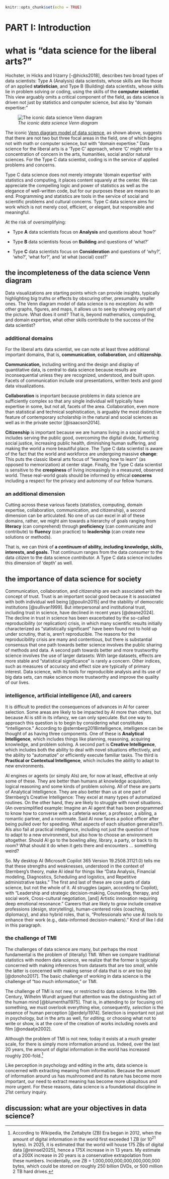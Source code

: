 ```r
knitr::opts_chunk$set(echo = TRUE)
```

# PART I: Introduction {.unnumbered}

# what is "data science for the liberal arts?"

Hochster, in Hicks and Irizarry [-@hicks2018], describes two broad types of data scientists: Type A (Analysis) data scientists, whose skills are like those of an applied **statistician**, and Type B (Building) data scientists, whose skills lie in problem solving or coding, using the skills of the **computer scientist**. This view arguably omits a critical component of the field, as data science is driven not just by statistics and computer science, but also by "domain expertise:"

![*The iconic data science Venn diagram*](images/dataVenn.png)

The iconic [Venn diagram model of data science](https://www.google.com/search?q=venn+diagram+model+of+data+science&newwindow=1&safe=active&rlz=1C1CHBF_enUS762US763&tbm=isch&tbo=u&source=univ&sa=X&ved=0ahUKEwiM_abBtY7XAhXDQCYKHdgyB58QsAQIOg&biw=1378), as shown above, suggests that there are not two but three focal areas in the field, one of which begins not with math or computer science, but with "domain expertise." Data science for the liberal arts is a 'Type C' approach, where 'C' might refer to a concentration of concern in the arts, humanities, social and/or natural sciences. For the Type C data scientist, coding is in the service of applied problems and concerns.

Type C data science does not merely integrate 'domain expertise' with statistics and computing, it places content squarely at the center. We can appreciate the compelling logic and power of statistics as well as the elegance of well-written code, but for our purposes these are means to an end. Programming and statistics are tools in the service of social and scientific problems and cultural concerns. Type C data science aims for work which is not merely cool, efficient, or elegant, but responsible and meaningful.

At the risk of oversimplifying:

-   Type **A** data scientists focus on **Analysis** and questions about 'how?'

-   Type **B** data scientists focus on **Building** and questions of 'what?'

-   Type **C** data scientists focus on **Consideration** and questions of 'why?', 'who?', 'what for?', and 'at what (social) cost?'

## the incompleteness of the data science Venn diagram

Data visualizations are starting points which can provide insights, typically highlighting big truths or effects by obscuring other, presumably smaller ones. The Venn diagram model of data science is no exception: As with other graphs, figures, and maps, it allows us to see by showing only part of the picture. What does it omit? That is, beyond mathematics, computing, and domain expertise, what other skills contribute to the success of the data scientist?

### additional domains

For the liberal arts data scientist, we can note at least three additional important domains, that is, **communication**, **collaboration**, and **citizenship**.

**Communication,** including writing and the design and display of quantitative data, is central to data science because results are inconsequential unless they are recognized, understood, and built upon. Facets of communication include oral presentations, written texts and good data visualizations.

**Collaboration** is important because problems in data science are sufficiently complex so that any single individual will typically have expertise in some, but not all, facets of the area. Collaboration, even more than statistical and technical sophistication, is arguably the most distinctive feature of contemporary scholarship in the natural and social sciences as well as in the private sector [@isaacson2014].

**Citizenship** is important because we are humans living in a social world; it includes serving the public good, overcoming the digital divide, furthering social justice, increasing public health, diminishing human suffering, and making the world a more beautiful place. The Type C data scientist is aware of the fact that the world and workforce are undergoing massive **change**: This puts the classic liberal arts focus of "learning how to learn" (as opposed to memorization) at center stage. Finally, the Type C data scientist is sensitive to the **creepiness** of living increasingly in a measured, observed world. These real-world goals should be informed by ethical **concerns** including a respect for the privacy and autonomy of our fellow humans.

### an additional dimension

Cutting across these various facets (statistics, computing, domain expertise, collaboration, communication, and citizenship), a second dimension can be articulated. No one of us can excel in all of these domains, rather, we might aim towards a hierarchy of goals ranging from **literacy** (can comprehend) through **proficiency** (can communicate and contribute) to **fluency** (can practice) to **leadership** (can create new solutions or methods).

That is, we can think of **a *continuum* of ability, including knowledge, skills, interests, and goals.** That continuum ranges from the data *consumer* to the data *citizen* to the data science *contributor.* A Type C data science includes this dimension of 'depth' as well.

## the importance of data science for society

Communication, collaboration, and citizenship are each associated with the concept of trust. Trust is an important social good because it is associated with both individual well being [@poulin2015] and the stability of democratic institutions [@sullivan1999]. But interpersonal and institutional trust, including trust in science, have declined in recent years [@deane2024]. The decline in trust in science has been exacerbated by the so-called reproducibility (or replication) crisis, in which many scientific results initially characterized as "statistically significant" have been found not to hold up under scrutiny, that is, aren't reproducible. The reasons for the reproducibility crisis are many and contentious, but there is substantial consensus that one path towards better science involves the public sharing of methods and data. A second path towards better and more trustworthy science involves the use of larger datasets: With large datasets, effects are more stable and "statistical significance" is rarely a concern. Other indices, such as measures of accuracy and effect size are typically of primary interest. Data science, with its tools for reproducible analysis and its use of big data sets, can make science more trustworthy and improve the quality of our lives.

### intelligence, artificial intelligence (AI), and careers

It is difficult to predict the consequences of advances in AI for career selection. Some areas are likely to be impacted by AI more than others, but because AI is still in its infancy, we can only speculate. But one way to approach this question is to begin by considering what constitutes "intelligence." According to @sternberg2018intelligence, intelligence can be thought of as having three components. One of these is **Analytical Intelligence**, which includes things like planning, reasoning, acquiring knowledge, and problem solving. A second part is **Creative Intelligence**, which includes both the ability to deal with novel situations effectively, and the ability to "automatize" or efficiently execute familiar tasks. The third is **Practical or Contextual Intelligence**, which includes the ability to adapt to new environments.

AI engines or agents (or simply AIs) are, for now at least, effective at only some of these. They are better than humans at knowledge acquisition, logical reasoning and some kinds of problem solving. All of these are parts of Analytical Intelligence. They are also better than us at one part of Sternberg's Creative Intelligence: They excel at many types of automatized routines. On the other hand, they are likely to struggle with novel situations. (An oversimplified example: Imagine an AI agent that has been programmed to know how to converse with a cafeteria worker, a professor, a sibling, a romantic partner, and a roommate. Said AI now faces a police officer after being pulled over for speeding. What aspects of each situation generalize?). AIs also fail at practical intelligence, including not just the question of how to adapt to a new environment, but also how to choose an environment altogether. Should AI go to the bowling alley, library, a party, or back to its room? What should it do when it gets there and encounters ... something weird?

So. My desktop AI (Microsoft Copilot 365 Version 19.2508.31121.0) tells me that these strengths and weaknesses, understood in the context of Sternberg's theory, make AI ideal for things like "Data Analysis, Financial modeling, Diagnostics, Scheduling and logistics, and Repetitive administrative tasks." The first and last of these are core parts of data science, but not the whole of it. AI struggles (again, according to Copilot), with "Leadership and strategic decision-making, Counseling, therapy, and social work, Cross-cultural negotiation, [and] Artistic innovation requiring deep emotional resonance." Careers that are likely to grow include creative professions (design, storytelling), human-centered roles (coaching, diplomacy), and also hybrid roles, that is, "Professionals who use AI tools to enhance their work (e.g., data-informed decision-makers)." Kind of like I did in this paragraph.

### the challenge of TMI

The challenges of data science are many, but perhaps the most fundamental is the problem of (literally) TMI. When we compare traditional statistics with modern data science, we realize that the former is typically concerned with making inferences from datasets that are too *small*, while the latter is concerned with making sense of data that is or are too *big* [@donoho2017]. The basic challenge of working in data science is the challenge of "too much information," or TMI.

The challenge of TMI is not new, or restricted to data science. In the 19th Century, Wilhelm Wundt argued that attention was the distinguishing act of the human mind [@blumenthal1975]. That is, in attending to (or focusing on) something, we must overlook everything else, consequently, *selection* is the essence of human perception [@erdelyi1974]. Selection is important not just in psychology, but in the arts as well, for *editing,* or choosing what not to write or show, is at the core of the creation of works including novels and film [@ondaatje2002].

Although the problem of TMI is not new, today it exists at a much greater scale, for there is simply more information around us. Indeed, over the last 20 years, the amount of digital information in the world has increased roughly 200-fold.[^01-datasci-1]

[^01-datasci-1]: According to Wikipedia, the Zettabyte (ZB) Era began in 2012, when the amount of digital information in the world first exceeded 1 ZB (or 10^21^ bytes). In 2025, it is estimated that the world will house 175 ZBs of digital data [@reinsel2025], hence a 175X increase in in 13 years. My estimate of a 200X increase in 20 years is a conservative extrapolation from these numbers. Incidentally, one ZB = 1,000,000,000,000,000,000,000 bytes, which could be stored on roughly 250 billion DVDs, or 500 million 2 TB hard drives.

Like perception in psychology and editing in the arts, data science is concerned with extracting meaning from information. Because the amount of information around us has mushroomed and its nature has become more important, our need to extract meaning has become more ubiquitous and more urgent. For these reasons, data science is a foundational discipline in 21st century inquiry.

## discussion: what are your objectives in data science?
